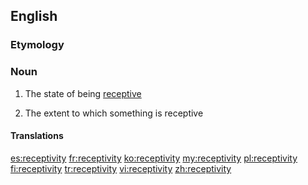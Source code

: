 ==English==

===Etymology===
{{rfe}}

===Noun===
{{en-noun|receptivities|-}}

# {{uncountable}} The state of being [[receptive]]
# {{countable}} The extent to which something is receptive

====Translations====
{{trans-top|the state of being receptive}}
{{trans-mid}}
{{trans-bottom}}

[[es:receptivity]]
[[fr:receptivity]]
[[ko:receptivity]]
[[my:receptivity]]
[[pl:receptivity]]
[[fi:receptivity]]
[[tr:receptivity]]
[[vi:receptivity]]
[[zh:receptivity]]